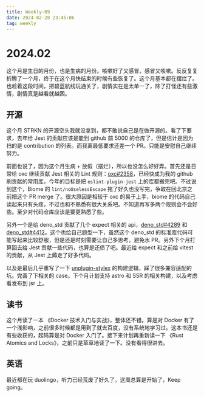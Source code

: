 ```yaml
---
title: Weekly-09
date: 2024-02-28 23:45:06
tag: weekly
---
```


# 2024.02

这个月是生日的月份，也是生病的月份。咳嗽好了又感冒，感冒又咳嗽。反反复复折腾了一个月，终于在这个月快结束的时候有些恢复了。这个月基本都在摆烂了。也趁着这段时间，把碧蓝航线玩通关了，剧情实在是太单一了，除了打怪还有些激情，剧情真是越看就越困。

## 开源

这个月 STRKN 的开源空头我就没拿到，都不敢说自己是在做开源的。看了下要求，去年给 Jest 的贡献应该是能到 github 前 5000 的仓库了，但是估计是因为扫的是 contribution 的列表。而我离最低要求还差一个 PR。只能是安慰自己继续努力。

前面也说了，因为这个月生病 + 放假（摆烂），所以也没怎么好好弄。首先还是日常给 oxc 继续贡献 Jest 相关的 Lint 规则：[oxc#2358](https://github.com/oxc-project/oxc/pull/2358)，已经快成为我的 github 刷贡献的常用库，今年的目标是把 `eslint-plugin-jest` 上的库都搬完吧。不过说到这个，Biome 的 `lint/noUselessEscape` 拖了好久也没写完，争取在回北京之前把这个 PR merge 了。很大原因是相较于 oxc 的易于上手，biome 的代码自己读起来只有头疼，不过也和不熟悉有很大关系吧。不知道再写多两个规则会不会好些。至少对代码仓库应该是要更熟悉了些。

另外一个是给 deno_std 贡献了几个 expect 相关的 api，[deno_std#4289](https://github.com/denoland/deno_std/pull/4286) 和 [deno_std#4412](https://github.com/denoland/deno_std/pull/4412)。这个也给自己题型一下，虽然这个 deno_std 的标准库代码可能写起来比较舒服，但是还是时刻需要让自己多思考，避免水 PR。另外下个月打算回去给 Jest 贡献一些代码，也算是还债了吧。最近给 expect 和之前给 vitest 的贡献，从 Jest 上薅走了好多代码。

以及是最后几乎重写了一下 [unplugin-stylex](https://github.com/eryue0220/unplugin-stylex) 的构建逻辑，踩了很多兼容适配的坑。完善了下相关的 case。下个月计划支持 astro 和 SSR 的相关构建，以及考虑看发布到 jsr 上。

## 读书

这个月读了一本 《Docker 技术入门与实战》，整体还不错。算是对 Docker 有了一个浅影响，之前很多时候都是用到了就去百度，没有系统地学习过。这本书还是有些收获的，起码算是对 Docker 入门了。接下来计划再重新读一下 《Rust Atomics and Locks》，之前只是草草地读了一下。没有看得很进去。

## 英语

最近都在玩 duolingo，听力已经荒废了好久了。这周总算是开始了，Keep going。
